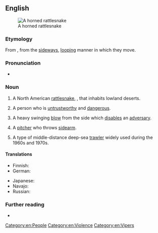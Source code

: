 ==English==
[[File:Crotalus cerastes mesquite springs CA-2.jpg|thumb|A horned rattlesnake]]

===Etymology===
From {{compound|en|side|winder|t2=one who winds or wends, traveller}}, from the [[sideways]], [[looping]] manner in which they move.

===Pronunciation===
* {{audio|en|En-au-sidewinder.ogg|Audio (AU)}}

===Noun===
{{en-noun}}

# A North American [[rattlesnake]], {{taxlink|Crotalus cerastes|species|noshow=1}}, that inhabits lowland deserts.
# {{lb|en|slang}} A person who is [[untrustworthy]] and [[dangerous]].
# {{lb|en|slang|dated}} A heavy swinging [[blow]] from the side which [[disable]]s an [[adversary]].
# {{lb|en|baseball|colloquial}} A [[pitcher]] who throws [[sidearm]].
# A type of middle-distance deep-sea [[trawler]] widely used during the 1960s and 1970s.

====Translations====
{{trans-top|Snake ''Crotalus cerastes''}}
* Finnish: {{t|fi|sarvikalkkarokäärme}}
* German: {{t|de|Seitenwinder-Klapperschlange|f}}
{{trans-mid}}
* Japanese: {{t|ja|サイドワインダー|tr=Saidowaindā}}
* Navajo: {{t|nv|tłʼiish bichóhí}}
* Russian: {{t|ru|рога́тая грему́чая змея́|f}}
{{trans-bottom}}

===Further reading===
* {{pedia|Crotalus cerastes}}

[[Category:en:People]]
[[Category:en:Violence]]
[[Category:en:Vipers]]